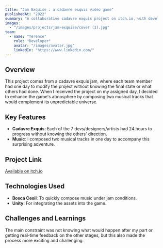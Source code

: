 ```yaml
---
title: "Jam Exquise : a cadavre exquis video game"
publishedAt: "2022"
summary: "A collaborative cadavre exquis project on itch.io, with developers and artists working in relay to create a unique experience in 7 days."
images:
  - "/images/projects/jam-exquise/cover (1).jpg"
team:
  - name: "Terence"
    role: "Developer"
    avatar: "/images/avatar.jpg"
    linkedIn: "https://www.linkedin.com/"
---
```


## Overview

This project comes from a cadavre exquis jam, where each team member had one day to modify the project without knowing the final state or what others had done. When I received the project on my assigned day, I decided to enhance the game's atmosphere by composing two musical tracks that would complement its unpredictable universe.

## Key Features

- **Cadavre Exquis**: Each of the 7 devs/designers/artists had 24 hours to progress without knowing the others' direction.
- **Music**: I composed two musical tracks in one day to accompany this surprising adventure.
  
## Project Link

[Available on itch.io](https://7fault.itch.io/lescapade-lectrifie-et-approximative-tire-et-englouti-lautruche-spatiale-dans-le)

## Technologies Used

- **Bosca Ceoil**: To quickly compose music under jam conditions.
- **Unity**: For integrating the assets into the game.

## Challenges and Learnings

The main constraint was not knowing what would happen after my part or getting real-time feedback on the other stages, but this also made the process more exciting and challenging.